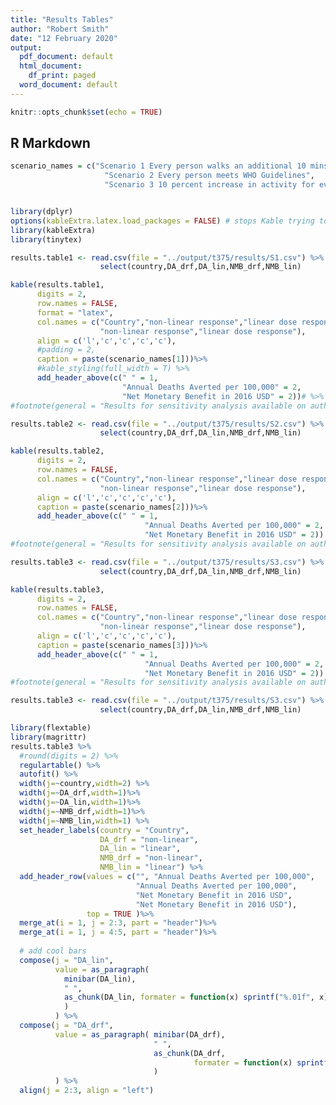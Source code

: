 ```yaml
---
title: "Results Tables"
author: "Robert Smith"
date: "12 February 2020"
output:
  pdf_document: default
  html_document:
    df_print: paged
  word_document: default
---
```


```r
knitr::opts_chunk$set(echo = TRUE)
```

## R Markdown

```r

scenario_names = c("Scenario 1 Every person walks an additional 10 mins daily",
                     "Scenario 2 Every person meets WHO Guidelines",
                     "Scenario 3 10 percent increase in activity for every person")


library(dplyr)
options(kableExtra.latex.load_packages = FALSE) # stops Kable trying to load loads of unnecessary functions.
library(kableExtra)
library(tinytex)

```

```r

results.table1 <- read.csv(file = "../output/t375/results/S1.csv") %>%  # double dot to go back one file
                    select(country,DA_drf,DA_lin,NMB_drf,NMB_lin)

kable(results.table1,
      digits = 2,
      row.names = FALSE,
      format = "latex",
      col.names = c("Country","non-linear response","linear dose response",
                    "non-linear response","linear dose response"),
      align = c('l','c','c','c','c'),
      #padding = 2,
      caption = paste(scenario_names[1]))%>%
      #kable_styling(full_width = T) %>% 
      add_header_above(c(" " = 1, 
                         "Annual Deaths Averted per 100,000" = 2, 
                         "Net Monetary Benefit in 2016 USD" = 2))# %>%
#footnote(general = "Results for sensitivity analysis available on author's GitHub")
```

\pagebreak

```r

results.table2 <- read.csv(file = "../output/t375/results/S2.csv") %>%  # double dot to go back one file
                    select(country,DA_drf,DA_lin,NMB_drf,NMB_lin)

kable(results.table2,
      digits = 2,
      row.names = FALSE,
      col.names = c("Country","non-linear response","linear dose response",
                    "non-linear response","linear dose response"),
      align = c('l','c','c','c','c'),
      caption = paste(scenario_names[2]))%>%
      add_header_above(c(" " = 1, 
                              "Annual Deaths Averted per 100,000" = 2, 
                              "Net Monetary Benefit in 2016 USD" = 2)) #%>%
#footnote(general = "Results for sensitivity analysis available on author's GitHub")

```

\pagebreak

```r

results.table3 <- read.csv(file = "../output/t375/results/S3.csv") %>%  # double dot to go back one file
                    select(country,DA_drf,DA_lin,NMB_drf,NMB_lin)

kable(results.table3,
      digits = 2,
      row.names = FALSE,
      col.names = c("Country","non-linear response","linear dose response",
                    "non-linear response","linear dose response"),
      align = c('l','c','c','c','c'),
      caption = paste(scenario_names[3]))%>%
      add_header_above(c(" " = 1, 
                              "Annual Deaths Averted per 100,000" = 2, 
                              "Net Monetary Benefit in 2016 USD" = 2)) 
#footnote(general = "Results for sensitivity analysis available on author's GitHub")

```


```r

results.table3 <- read.csv(file = "../output/t375/results/S3.csv") %>%  # double dot to go back one file
                    select(country,DA_drf,DA_lin,NMB_drf,NMB_lin)

library(flextable)
library(magrittr)
results.table3 %>% 
  #round(digits = 2) %>%
  regulartable() %>% 
  autofit() %>% 
  width(j=~country,width=2) %>% 
  width(j=~DA_drf,width=1)%>%
  width(j=~DA_lin,width=1)%>%
  width(j=~NMB_drf,width=1)%>%
  width(j=~NMB_lin,width=1) %>% 
  set_header_labels(country = "Country", 
                    DA_drf = "non-linear", 
                    DA_lin = "linear",
                    NMB_drf = "non-linear",
                    NMB_lin = "linear") %>% 
  add_header_row(values = c("", "Annual Deaths Averted per 100,000", 
                            "Annual Deaths Averted per 100,000", 
                            "Net Monetary Benefit in 2016 USD", 
                            "Net Monetary Benefit in 2016 USD"),
                 top = TRUE )%>%  
  merge_at(i = 1, j = 2:3, part = "header")%>%  
  merge_at(i = 1, j = 4:5, part = "header")%>%
   
  # add cool bars
  compose(j = "DA_lin", 
          value = as_paragraph(
            minibar(DA_lin), 
            " ", 
            as_chunk(DA_lin, formater = function(x) sprintf("%.01f", x))
            )
          ) %>% 
  compose(j = "DA_drf", 
          value = as_paragraph( minibar(DA_drf), 
                                " ",
                                as_chunk(DA_drf, 
                                         formater = function(x) sprintf("%.01f", x) )
                                )
          ) %>% 
  align(j = 2:3, align = "left")
  




```


